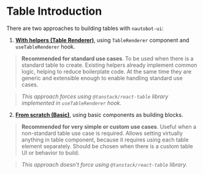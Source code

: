 <Meta title="Components/Table/Introduction" />

# Table Introduction

There are two approaches to building tables with `nautobot-ui`:

  1. [**With helpers (Table Renderer)**](/story/components-table--table-renderer),
  using `TableRenderer` component and `useTableRenderer` hook.
  > **Recommended for standard use cases**. To be used when there is a standard
  > table to create. Existing helpers  already implement common logic, helping
  > to reduce boilerplate code. At the same time they are generic and extensible
  > enough to enable handling standard use cases.

  > _This approach forces using `@tanstack/react-table` library implemented in
  > `useTableRenderer` hook._


  2. [**From scratch (Basic)**](/story/components-table--basic), using basic
  components as building blocks.
  > **Recommended for very simple or custom use cases**. Useful when a
  > non-standard table use case is required. Allows setting virtually anything
  > in table component, because it requires using each table element separately.
  > Should be chosen when there is a custom table UI or behavior to build.

  > _This approach doesn't force using `@tanstack/react-table` library._
